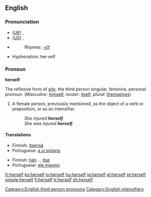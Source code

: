 ==English==

{{rank|passed|true|friend|293|herself|year|dear|high}}

===Pronunciation===
{{English reflexive pronouns}}
*(''[[Received Pronunciation|UK]]'') {{IPA|/hɜːˈsɛlf/}}, {{SAMPA|/h3:"sElf/}}
*(''[[General American|US]]'') {{IPA|/hɝˈsɛlf/}}, {{SAMPA|/h3`s"Elf/}}
*{{audio|en-us-herself.ogg|Audio (US)}}
*:Rhymes: [[Rhymes:English:-ɛlf|-ɛlf]]
*Hyphenation: her·self

===Pronoun===
'''herself'''

The reflexive form of ''[[she]]'', the third person singular, feminine, personal pronoun. (''Masculine'': [[himself]], ''neuter'': [[itself]], ''plural'': [[themselves]])

# A female person, previously mentioned, as the object of a verb or preposition, or as an intensifier.
#:''She injured '''herself'''.''
#:''She was injured '''herself'''.''

====Translations====
{{trans-top|(as object)}}
*Finnish: [[itsensä]]
*Portuguese: [[a si próprio]]
{{trans-bottom}}

{{trans-top|(as intensifier)}}
*Finnish: [[hän]] ... [[itse]]
*Portuguese: [[ele mesmo]]
{{trans-bottom}}

[[Category:English third person pronouns]]
[[Category:English intensifiers]]

[[fr:herself]]
[[ko:herself]]
[[io:herself]]
[[hu:herself]]
[[ja:herself]]
[[pl:herself]]
[[pt:herself]]
[[simple:herself]]
[[fi:herself]]
[[tr:herself]]
[[zh:herself]]